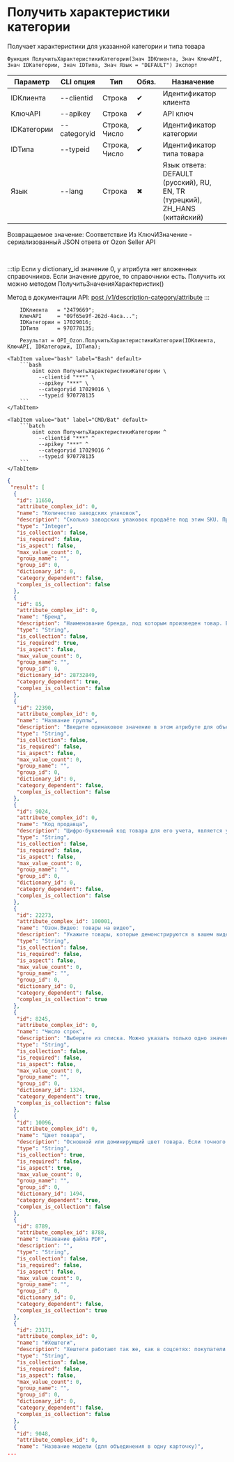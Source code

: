 ﻿---
sidebar_position: 2
description: Получить характеристики категории и другие функции для работы с Ozon в Открытом пакете интеграций - бесплатной open-source библиотеке интеграций для 1С:Предприятие 8, OneScript и CLI
keywords: [1C, 1С, 1С:Предприятие, 1С:Предприятие 8.3, API, Интеграция, Сервисы, Обмен, OneScript, CLI, Ozon]
---


# Получить характеристики категории
 Получает характеристики для указанной категории и типа товара



`Функция ПолучитьХарактеристикиКатегории(Знач IDКлиента, Знач КлючAPI, Знач IDКатегории, Знач IDТипа, Знач Язык = "DEFAULT") Экспорт`

  | Параметр | CLI опция | Тип | Обяз. | Назначение |
  |-|-|-|-|-|
  | IDКлиента | --clientid | Строка | &#x2714; | Идентификатор клиента |
  | КлючAPI | --apikey | Строка | &#x2714; | API ключ |
  | IDКатегории | --categoryid | Строка, Число | &#x2714; | Идентификатор категории |
  | IDТипа | --typeid | Строка, Число | &#x2714; | Идентификатор типа товара |
  | Язык | --lang | Строка | &#x2716; | Язык ответа: DEFAULT (русский), RU, EN, TR (турецкий), ZH_HANS (китайский) |

  
  Возвращаемое значение:   Соответствие Из КлючИЗначение - сериализованный JSON ответа от Ozon Seller API

<br/>

:::tip
Если у dictionary_id значение 0, у атрибута нет вложенных справочников. Если значение другое, то справочники есть. Получить их можно методом ПолучитьЗначенияХарактеристик()

Метод в документации API: [post /v1/description-category/attribute](https://docs.ozon.ru/api/seller/#operation/DescriptionCategoryAPI_GetAttributes)
:::
<br/>


```bsl title="Пример использования для 1С:Предприятие/OneScript"
    IDКлиента   = "2479669";
    КлючAPI     = "09f65e9f-262d-4aca...";
    IDКатегории = 17029016;
    IDТипа      = 970778135;

    Результат = OPI_Ozon.ПолучитьХарактеристикиКатегории(IDКлиента, КлючAPI, IDКатегории, IDТипа);
```
    

 <Tabs>
  
    <TabItem value="bash" label="Bash" default>
        ```bash
            oint ozon ПолучитьХарактеристикиКатегории \
              --clientid "***" \
              --apikey "***" \
              --categoryid 17029016 \
              --typeid 970778135
        ```
    </TabItem>
  
    <TabItem value="bat" label="CMD/Bat" default>
        ```batch
            oint ozon ПолучитьХарактеристикиКатегории ^
              --clientid "***" ^
              --apikey "***" ^
              --categoryid 17029016 ^
              --typeid 970778135
        ```
    </TabItem>
</Tabs>


```json title="Результат"
{
 "result": [
  {
   "id": 11650,
   "attribute_complex_id": 0,
   "name": "Количество заводских упаковок",
   "description": "Сколько заводских упаковок продаёте под этим SKU. Пример: 24 банки детского пюре запаяны в 1 упаковку на заводе и в таком же виде продаются в других магазинах — укажите значение 1. \nДругой пример: завод выпускает лампочки в упаковках по 1 или 10 штук, а вы решили продавать по 3 лампочки и запаяли их в одну упаковку — значение атрибута будет 3",
   "type": "Integer",
   "is_collection": false,
   "is_required": false,
   "is_aspect": false,
   "max_value_count": 0,
   "group_name": "",
   "group_id": 0,
   "dictionary_id": 0,
   "category_dependent": false,
   "complex_is_collection": false
  },
  {
   "id": 85,
   "attribute_complex_id": 0,
   "name": "Бренд",
   "description": "Наименование бренда, под которым произведен товар. Если товар не имеет бренда, используйте значение \"Нет бренда\".",
   "type": "String",
   "is_collection": false,
   "is_required": true,
   "is_aspect": false,
   "max_value_count": 0,
   "group_name": "",
   "group_id": 0,
   "dictionary_id": 28732849,
   "category_dependent": true,
   "complex_is_collection": false
  },
  {
   "id": 22390,
   "attribute_complex_id": 0,
   "name": "Название группы",
   "description": "Введите одинаковое значение в этом атрибуте для объединения товаров в группу \"Похожие\". Обратите внимание, что товары в группе собираются в рамках одной категории второго уровня в личном кабинете. Если у товаров будет указано одно Название группы, но они находятся в разных категориях - вы получите несколько объединений товаров. Подробнее об объединении в Похожие можно прочитать здесь: https://seller-edu.ozon.ru/work-with-goods/zagruzka-tovarov/obedinenie-tovarov/pohojie-tovary",
   "type": "String",
   "is_collection": false,
   "is_required": false,
   "is_aspect": false,
   "max_value_count": 0,
   "group_name": "",
   "group_id": 0,
   "dictionary_id": 0,
   "category_dependent": false,
   "complex_is_collection": false
  },
  {
   "id": 9024,
   "attribute_complex_id": 0,
   "name": "Код продавца",
   "description": "Цифро-буквенный код товара для его учета, является уникальным среди товаров. Не является EAN/серийным номером/штрихкодом, не равен названию модели товара - для этих параметров есть отдельные характеристики. Код продавца не выводится в карточке товара на сайте. Может использоваться при автоматическом формировании названия товара.",
   "type": "String",
   "is_collection": false,
   "is_required": false,
   "is_aspect": false,
   "max_value_count": 0,
   "group_name": "",
   "group_id": 0,
   "dictionary_id": 0,
   "category_dependent": false,
   "complex_is_collection": false
  },
  {
   "id": 22273,
   "attribute_complex_id": 100001,
   "name": "Озон.Видео: товары на видео",
   "description": "Укажите товары, которые демонстрируются в вашем видео. Перечислите SKU через запятую (не более 5).",
   "type": "String",
   "is_collection": false,
   "is_required": false,
   "is_aspect": false,
   "max_value_count": 0,
   "group_name": "",
   "group_id": 0,
   "dictionary_id": 0,
   "category_dependent": false,
   "complex_is_collection": true
  },
  {
   "id": 8245,
   "attribute_complex_id": 0,
   "name": "Число строк",
   "description": "Выберите из списка. Можно указать только одно значение.",
   "type": "String",
   "is_collection": false,
   "is_required": false,
   "is_aspect": false,
   "max_value_count": 0,
   "group_name": "",
   "group_id": 0,
   "dictionary_id": 1324,
   "category_dependent": true,
   "complex_is_collection": false
  },
  {
   "id": 10096,
   "attribute_complex_id": 0,
   "name": "Цвет товара",
   "description": "Основной или доминирующий цвет товара. Если точного соответствия нет, используйте ближайшие цвета. Сложные цвета нужно описывать перечислением простых цветов. Например, если в товаре преобладают черный, желтый и белый цвета, то укажите их все простым перечислением. Атрибут \"Цвет товара\" — это основной цвет. Все остальные цвета можно перечислить в атрибуте \"Название цвета\", если он доступен в категории.",
   "type": "String",
   "is_collection": true,
   "is_required": false,
   "is_aspect": true,
   "max_value_count": 0,
   "group_name": "",
   "group_id": 0,
   "dictionary_id": 1494,
   "category_dependent": true,
   "complex_is_collection": false
  },
  {
   "id": 8789,
   "attribute_complex_id": 8788,
   "name": "Название файла PDF",
   "description": "",
   "type": "String",
   "is_collection": false,
   "is_required": false,
   "is_aspect": false,
   "max_value_count": 0,
   "group_name": "",
   "group_id": 0,
   "dictionary_id": 0,
   "category_dependent": false,
   "complex_is_collection": true
  },
  {
   "id": 23171,
   "attribute_complex_id": 0,
   "name": "#Хештеги",
   "description": "Хештеги работают так же, как в соцсетях: покупатели могут нажать на них в карточке или написать в поиске. Укажите тут тренд, стиль или тематику. Например, для одежды #oldmoney #kpop #бохо, для мебели #скандинавский_стиль #минимализм #лофт. Не добавляйте бренды, параметры или название товара.  Хештег должен начинаться со знака # и содержать только буквы и цифры. Если хештег состоит из 2+ слов, соедините их нижним подчеркиванием. Длина — не более 30 символов. Укажите не больше 30 хештегов, разделяйте пробелом",
   "type": "String",
   "is_collection": false,
   "is_required": false,
   "is_aspect": false,
   "max_value_count": 0,
   "group_name": "",
   "group_id": 0,
   "dictionary_id": 0,
   "category_dependent": false,
   "complex_is_collection": false
  },
  {
   "id": 9048,
   "attribute_complex_id": 0,
   "name": "Название модели (для объединения в одну карточку)",
...
```
